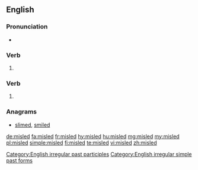 ==English==

===Pronunciation===
* {{IPA|/ˌmɪsˈlɛd/|lang=en}}

===Verb===
{{head|en}}

# {{en-past of|mislead}}

===Verb===
{{head|en}}

# {{en-past of|misle}}

===Anagrams===
* [[slimed#English|slimed]], [[smiled#English|smiled]]

[[Category:English irregular past participles]]
[[Category:English irregular simple past forms]]

[[de:misled]]
[[fa:misled]]
[[fr:misled]]
[[hy:misled]]
[[hu:misled]]
[[mg:misled]]
[[my:misled]]
[[pl:misled]]
[[simple:misled]]
[[fi:misled]]
[[te:misled]]
[[vi:misled]]
[[zh:misled]]
